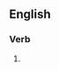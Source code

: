 ==English==

===Verb===
{{head|en|present participle}}

# {{present participle of|sully|lang=en|nocat=1}}